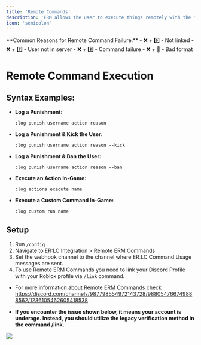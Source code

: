 ```yaml
---
title: 'Remote Commands'
description: 'ERM allows the user to execute things remotely with the internal log command.'
icon: 'semicolon'
---
```



<apiWarning/>

<Warning>
**Common Reasons for Remote Command Failure:**
- ❌ + 6️⃣ - Not linked
- ❌ + 7️⃣ - User not in server
- ❌ + 8️⃣ - Command failure
- ❌ + 🚫 - Bad format
</Warning>

# Remote Command Execution

## Syntax Examples:
- **Log a Punishment:**
  ```
  :log punish username action reason
  ```
- **Log a Punishment & Kick the User:**
  ```
  :log punish username action reason --kick
  ```
- **Log a Punishment & Ban the User:**
  ```
  :log punish username action reason --ban
  ```
- **Execute an Action In-Game:**
  ```
  :log actions execute name
  ```
- **Execute a Custom Command In-Game:**
  ```
  :log custom run name
  ```

## Setup
1. Run `/config`
2. Navigate to ER:LC Integration > Remote ERM Commands
3. Set the webhook channel to the channel where ER:LC Command Usage messages are sent.
4. To use Remote ERM Commands you need to link your Discord Profile with your Roblox profile via `/link` command. 

- For more information about Remote ERM Commands check https://discord.com/channels/987798554972143728/988054766749888562/1236105462605418538
 
- **If you encounter the issue shown below, it means your account is underage. Instead, you should utilize the legacy verification method in the command /link.**

<Frame>
  <img src="../images/api/remoteLogCommand/remoteLoginNotAllowed.png" />
</Frame>